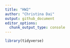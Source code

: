 ```yaml
---
title: "HW2"
author: "Christina Dai"
output: github_document
editor_options: 
  chunk_output_type: console
---
```


```r
library(tidyverse)
```



